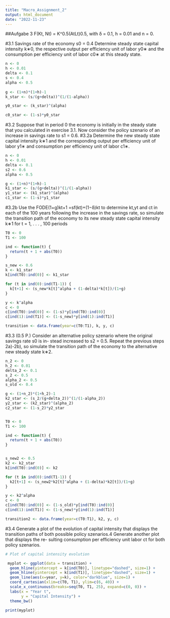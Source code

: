 ```yaml
---
title: "Macro_Assignment_2"
output: html_document
date: "2022-11-23"
---
```


##Aufgabe 3
F(Kt, Nt) = K^0.5(AtLt)0.5, with δ = 0.1, h = 0.01 and n = 0.

#3.1
Savings rate of the economy s0 = 0.4 
Determine steady state capital intensity k∗0, the respective output per efficiency unit of labor y0∗ and the consumption per efficiency unit of labor c0∗ at this steady state.
```r
n <- 0 
h <- 0.01 
delta <- 0.1
s <- 0.4
alpha <- 0.5 
  
g <- (1+n)*(1+h)-1
k_star <- (s/(g+delta))^(1/(1-alpha))

y0_star <- (k_star)^(alpha) 

c0_star <- (1-s)*y0_star

```

#3.2
Suppose that in period 0 the economy is initially in the steady state that you calculated in exercise 3.1. Now consider the policy szenario of an increase in savings rate to s1 = 0.6.
#3.2a
Determine the new steady state capital intensity k∗1 and the corresponding output per efficiency unit of labor y1∗ and consumption per efficiency unit of labor c1∗.
```r
n <- 0 
h <- 0.01 
delta <- 0.1
s2 <- 0.6
alpha <- 0.5

g <- (1+n)*(1+h)-1
k1_star <- (s/(g+delta))^(1/(1-alpha))
y1_star <- (k1_star)^(alpha)
c1_star <- (1-s)*y1_star

```

#3.2b
Use the FODE(1+g)kt+1 =sf(kt)+(1−δ)kt to determine kt,yt and ct in each of the 100 years following the increase in the savings rate, so simulate the transition path of the economy to its new steady state capital intensity k∗1 for t = 1, . . . , 100 periods
```r

T0 <- 0
T1 <- 100

ind <- function(t) {
  return(t + 1 + abs(T0))
}

s_new <- 0.6
k <- k1_star
k[ind(T0):ind(0)] <- k1_star

for (t in ind(0):ind(T1-1)) {
  k[t+1] <- (s_new*k[t]^alpha + (1-delta)*k[t])/(1+g)
}

y <- k^alpha
c <- 0
c[ind(T0):ind(0)] <- (1-s)*y[ind(T0):ind(0)]
c[ind(1):ind(T1)] <- (1-s_new)*y[ind(1):ind(T1)]

transition <- data.frame(year=c(T0:T1), k, y, c)


```


#3.3 
(0.5 P.) Consider an alternative policy szenario where the original savings rate s0 is in- stead increased to s2 = 0.5. Repeat the previous steps 2a)-2b), so simulate the transition path of the economy to the alternative new steady state k∗2.
```r
n_2 <- 0 
h_2 <- 0.01 
delta_2 <- 0.1
s_2 <- 0.5
alpha_2 <- 0.5
s_old <- 0.4

g <- (1+n_2)*(1+h_2)-1
k2_star <- (s_2/(g+delta_2))^(1/(1-alpha_2))
y2_star <- (k2_star)^(alpha_2)
c2_star <- (1-s_2)*y2_star


T0 <- 0
T1 <- 100

ind <- function(t) {
  return(t + 1 + abs(T0))
}


s_new2 <- 0.5
k2 <- k2_star
k[ind(T0):ind(0)] <- k2

for (t in ind(0):ind(T1-1)) {
  k2[t+1] <- (s_new2*k2[t]^alpha + (1-delta)*k2[t])/(1+g)
}

y <- k2^alpha
c <- 0
c[ind(T0):ind(0)] <- (1-s_old)*y[ind(T0):ind(0)]
c[ind(1):ind(T1)] <- (1-s_new)*y[ind(1):ind(T1)]

transition2 <- data.frame(year=c(T0:T1), k2, y, c)

```

#3.4 Generate a plot of the evolution of capital intensity that displays the transition paths of both possible policy szenarios.4 Generate another plot that displays the re- sulting consumption per efficiency unit labor ct for both policy szenarios.

 
```r
# Plot of capital intensity evolution

 myplot <- ggplot(data = transition) + 
  geom_hline(yintercept = k[ind(T0)], linetype="dashed", size=1) + 
  geom_hline(yintercept = k[ind(T1)], linetype="dashed", size=1) + 
  geom_line(aes(x=year, y=k), color="darkblue", size=1) +
  coord_cartesian(xlim=c(T0, T1), ylim=c(6, 40)) + 
  scale_x_continuous(breaks=seq(T0, T1, 25), expand=c(0, 0)) +
  labs(x = "Year t",
       y = "Capital Intensity") +
  theme_bw()

print(myplot)

```
